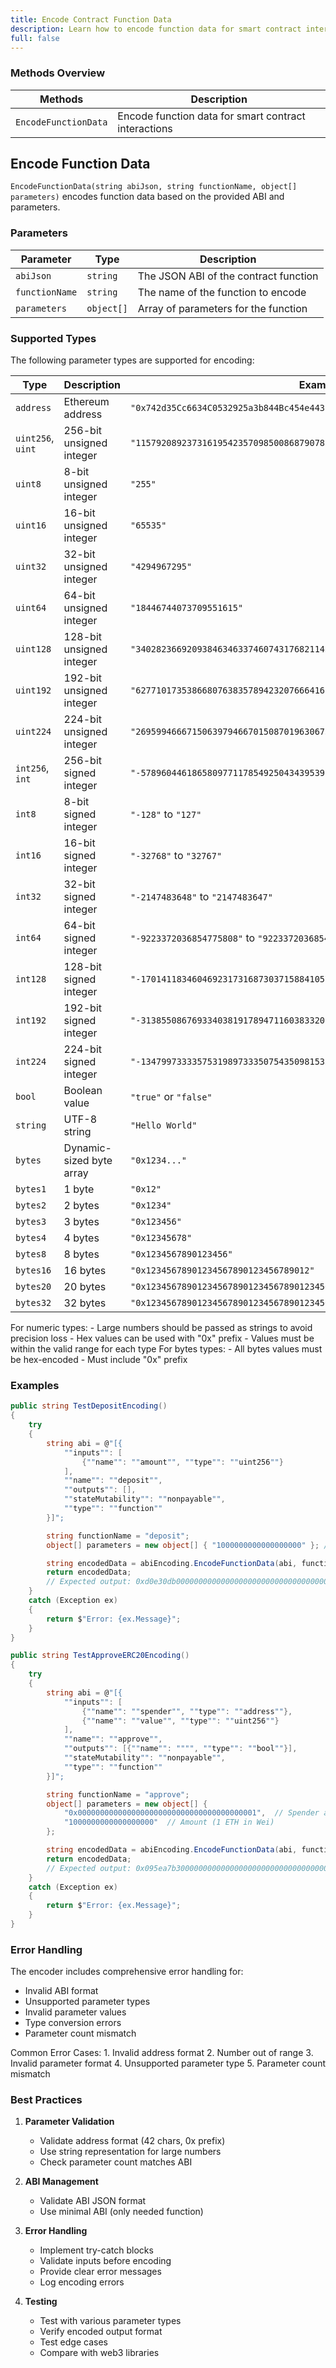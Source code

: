 ```yaml
---
title: Encode Contract Function Data
description: Learn how to encode function data for smart contract interactions using the Okto SDK.
full: false
---
```




### Methods Overview

| Methods | Description |
|---------|-------------|
| `EncodeFunctionData` | Encode function data for smart contract interactions |

<div className="method-box">

## Encode Function Data

`EncodeFunctionData(string abiJson, string functionName, object[] parameters)` encodes function data based on the provided ABI and parameters.

### Parameters

| Parameter | Type | Description |
|-----------|------|-------------|
| `abiJson` | `string` | The JSON ABI of the contract function |
| `functionName` | `string` | The name of the function to encode |
| `parameters` | `object[]` | Array of parameters for the function |

### Supported Types

The following parameter types are supported for encoding:

| Type | Description | Example Value | Notes |
|------|-------------|---------------|-------|
| `address` | Ethereum address | `"0x742d35Cc6634C0532925a3b844Bc454e4438f44e"` | Must be 42 chars with "0x" prefix |
| `uint256`, `uint` | 256-bit unsigned integer | `"115792089237316195423570985008687907853269984665640564039457584007913129639935"` | String representation recommended |
| `uint8` | 8-bit unsigned integer | `"255"` | Values 0-255 |
| `uint16` | 16-bit unsigned integer | `"65535"` | Values 0-65535 |
| `uint32` | 32-bit unsigned integer | `"4294967295"` | Values 0-4294967295 |
| `uint64` | 64-bit unsigned integer | `"18446744073709551615"` | Values 0-18446744073709551615 |
| `uint128` | 128-bit unsigned integer | `"340282366920938463463374607431768211455"` | String representation recommended |
| `uint192` | 192-bit unsigned integer | `"6277101735386680763835789423207666416102355444464034512895"` | String representation recommended |
| `uint224` | 224-bit unsigned integer | `"26959946667150639794667015087019630673637144422540572481103610249216"` | String representation recommended |
| `int256`, `int` | 256-bit signed integer | `"-57896044618658097711785492504343953926634992332820282019728792003956564819968"` | String representation recommended |
| `int8` | 8-bit signed integer | `"-128"` to `"127"` | |
| `int16` | 16-bit signed integer | `"-32768"` to `"32767"` | |
| `int32` | 32-bit signed integer | `"-2147483648"` to `"2147483647"` | |
| `int64` | 64-bit signed integer | `"-9223372036854775808"` to `"9223372036854775807"` | |
| `int128` | 128-bit signed integer | `"-170141183460469231731687303715884105728"` | String representation recommended |
| `int192` | 192-bit signed integer | `"-3138550867693340381917894711603833208051177722232017256447"` | String representation recommended |
| `int224` | 224-bit signed integer | `"-13479973333575319897333507543509815336818572211270286240551805124608"` | String representation recommended |
| `bool` | Boolean value | `"true"` or `"false"` | Case insensitive, also accepts "0" and "1" |
| `string` | UTF-8 string | `"Hello World"` | Automatically encoded |
| `bytes` | Dynamic-sized byte array | `"0x1234..."` | Hex string with "0x" prefix |
| `bytes1` | 1 byte | `"0x12"` | Fixed size of 1 byte |
| `bytes2` | 2 bytes | `"0x1234"` | Fixed size of 2 bytes |
| `bytes3` | 3 bytes | `"0x123456"` | Fixed size of 3 bytes |
| `bytes4` | 4 bytes | `"0x12345678"` | Fixed size of 4 bytes |
| `bytes8` | 8 bytes | `"0x1234567890123456"` | Fixed size of 8 bytes |
| `bytes16` | 16 bytes | `"0x12345678901234567890123456789012"` | Fixed size of 16 bytes |
| `bytes20` | 20 bytes | `"0x1234567890123456789012345678901234567890"` | Fixed size of 20 bytes |
| `bytes32` | 32 bytes | `"0x1234567890123456789012345678901234567890123456789012345678901234"` | Fixed size of 32 bytes |

<Callout type="info">
For numeric types:
- Large numbers should be passed as strings to avoid precision loss
- Hex values can be used with "0x" prefix
- Values must be within the valid range for each type
</Callout>

<Callout type="warning">
For bytes types:
- All bytes values must be hex-encoded
- Must include "0x" prefix
</Callout>

### Examples

<Accordions>
<Accordion title="Basic Deposit Function">

```csharp
public string TestDepositEncoding()
{
    try
    {
        string abi = @"[{
            ""inputs"": [
                {""name"": ""amount"", ""type"": ""uint256""}
            ],
            ""name"": ""deposit"",
            ""outputs"": [],
            ""stateMutability"": ""nonpayable"",
            ""type"": ""function""
        }]";

        string functionName = "deposit";
        object[] parameters = new object[] { "1000000000000000000" }; // 1 ETH in Wei

        string encodedData = abiEncoding.EncodeFunctionData(abi, functionName, parameters);
        return encodedData;
        // Expected output: 0xd0e30db0000000000000000000000000000000000000000000000000de0b6b3a7640000
    }
    catch (Exception ex)
    {
        return $"Error: {ex.Message}";
    }
}
```

</Accordion>

<Accordion title="ERC20 Approve Function">

```csharp
public string TestApproveERC20Encoding()
{
    try
    {
        string abi = @"[{
            ""inputs"": [
                {""name"": ""spender"", ""type"": ""address""},
                {""name"": ""value"", ""type"": ""uint256""}
            ],
            ""name"": ""approve"",
            ""outputs"": [{""name"": """", ""type"": ""bool""}],
            ""stateMutability"": ""nonpayable"",
            ""type"": ""function""
        }]";

        string functionName = "approve";
        object[] parameters = new object[] {
            "0x0000000000000000000000000000000000000001",  // Spender address
            "1000000000000000000"  // Amount (1 ETH in Wei)
        };

        string encodedData = abiEncoding.EncodeFunctionData(abi, functionName, parameters);
        return encodedData;
        // Expected output: 0x095ea7b3000000000000000000000000000000000000000000000000000000000000000100000000000000000000000000000000000000000000000000de0b6b3a7640000
    }
    catch (Exception ex)
    {
        return $"Error: {ex.Message}";
    }
}
```

</Accordion>
</Accordions>

### Error Handling

The encoder includes comprehensive error handling for:
- Invalid ABI format
- Unsupported parameter types
- Invalid parameter values
- Type conversion errors
- Parameter count mismatch

<Callout type="warning">
Common Error Cases:
1. Invalid address format
2. Number out of range
3. Invalid parameter format
4. Unsupported parameter type
5. Parameter count mismatch
</Callout>

### Best Practices

1. **Parameter Validation**
   - Validate address format (42 chars, 0x prefix)
   - Use string representation for large numbers
   - Check parameter count matches ABI

2. **ABI Management**
   - Validate ABI JSON format
   - Use minimal ABI (only needed function)

3. **Error Handling**
   - Implement try-catch blocks
   - Validate inputs before encoding
   - Provide clear error messages
   - Log encoding errors

4. **Testing**
   - Test with various parameter types
   - Verify encoded output format
   - Test edge cases
   - Compare with web3 libraries

</div>
